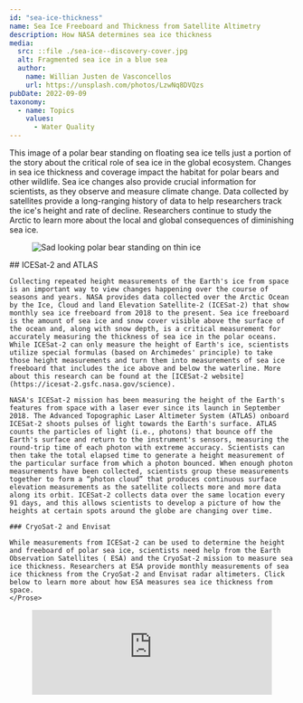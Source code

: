 ```yaml
---
id: "sea-ice-thickness"
name: Sea Ice Freeboard and Thickness from Satellite Altimetry
description: How NASA determines sea ice thickness
media:
  src: ::file ./sea-ice--discovery-cover.jpg
  alt: Fragmented sea ice in a blue sea
  author:
    name: Willian Justen de Vasconcellos
    url: https://unsplash.com/photos/LzwNq8DVQzs
pubDate: 2022-09-09
taxonomy:
  - name: Topics
    values:
      - Water Quality
---
```


<Block>
  <Prose>
    This image of a polar bear standing on floating sea ice tells just a portion
    of the story about the critical role of sea ice in the global ecosystem.
    Changes in sea ice thickness and coverage impact the habitat for polar bears
    and other wildlife. Sea ice changes also provide crucial information for
    scientists, as they observe and measure climate change. Data collected by
    satellites provide a long-ranging history of data to help researchers track
    the ice's height and rate of decline. Researchers continue to study the
    Arctic to learn more about the local and global consequences of diminishing
    sea ice.
  </Prose>
  <Figure>
    <Image
      src={new URL("./polar-bear.jpg", import.meta.url).href}
      alt="Sad looking polar bear standing on thin ice"
    />
    <Caption
      attrAuthor="Andreas Weith"
      attrUrl="https://commons.wikimedia.org/wiki/File:Endangered_arctic_-_starving_polar_bear_edit.jpg"
    />
  </Figure>
</Block>

<Block>
  <Prose>
    ## ICESat-2 and ATLAS

    Collecting repeated height measurements of the Earth's ice from space is an important way to view changes happening over the course of seasons and years. NASA provides data collected over the Arctic Ocean by the Ice, Cloud and land Elevation Satellite-2 (ICESat-2) that show monthly sea ice freeboard from 2018 to the present. Sea ice freeboard is the amount of sea ice and snow cover visible above the surface of the ocean and, along with snow depth, is a critical measurement for accurately measuring the thickness of sea ice in the polar oceans. While ICESat-2 can only measure the height of Earth's ice, scientists utilize special formulas (based on Archimedes' principle) to take those height measurements and turn them into measurements of sea ice freeboard that includes the ice above and below the waterline. More about this research can be found at the [ICESat-2 website](https://icesat-2.gsfc.nasa.gov/science).

    NASA's ICESat-2 mission has been measuring the height of the Earth's features from space with a laser ever since its launch in September 2018. The Advanced Topographic Laser Altimeter System (ATLAS) onboard ICESat-2 shoots pulses of light towards the Earth's surface. ATLAS counts the particles of light (i.e., photons) that bounce off the Earth's surface and return to the instrument's sensors, measuring the round-trip time of each photon with extreme accuracy. Scientists can then take the total elapsed time to generate a height measurement of the particular surface from which a photon bounced. When enough photon measurements have been collected, scientists group these measurements together to form a “photon cloud” that produces continuous surface elevation measurements as the satellite collects more and more data along its orbit. ICESat-2 collects data over the same location every 91 days, and this allows scientists to develop a picture of how the heights at certain spots around the globe are changing over time.

    ### CryoSat-2 and Envisat

    While measurements from ICESat-2 can be used to determine the height and freeboard of polar sea ice, scientists need help from the Earth Observation Satellites ( ESA) and the CryoSat-2 mission to measure sea ice thickness. Researchers at ESA provide monthly measurements of sea ice thickness from the CryoSat-2 and Envisat radar altimeters. Click below to learn more about how ESA measures sea ice thickness from space.
    </Prose>

</Block>

<Block type="full">
  <Figure>
    <iframe
      width="100%"
      style={{ aspectRatio: "16/9" }}
      src="https://www.youtube.com/embed/9einyMSOmHE"
      title="Sea Ice Thickness"
      frameborder="0"
      allow="accelerometer; autoplay; clipboard-write; encrypted-media; gyroscope; picture-in-picture"
      allowfullscreen
    />
    <Caption>
      Video about how ESA measures sea ice thickness from space.
    </Caption>
  </Figure>
</Block>

<Block>
  <Prose>
    ESA has been building radar altimeters since the early 1990s. Radar altimeters use a microwave signal to measure sea ice freeboard. In this frequency band, the signal can penetrate further into the snow that often lies on top of sea ice. To better understand how far the radar signals can penetrate the snowpack, separate field or airborne campaigns are used to validate the satellite signals. Ongoing research is comparing altimeter signals at different frequencies to calculate how much snow lies on top of the sea ice. This is important as the amount of snow can also impact the freeboard—for instance a heavy snow-load can weigh the sea ice down and may even push it under water.

    Once the freeboard has been established, it can be converted to sea ice thickness. The ESA Climate Change Initiative Sea Ice Thickness data set (see data sets section) shows the decrease in winter sea ice thickness over the past 15 years using satellite information from ESA's Envisat and CryoSat-2 missions.
    </Prose>

</Block>
